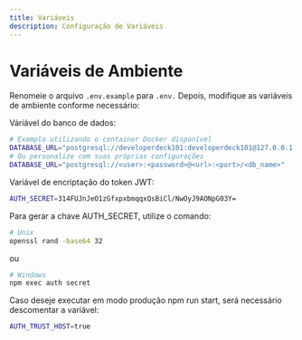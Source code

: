 ```yaml
---
title: Variáveis
description: Configuração de Variáveis
---
```


# Variáveis de Ambiente

Renomeie o arquivo `.env.example` para `.env.` Depois, modifique as variáveis de ambiente conforme necessário:

Váriável do banco de dados:

```bash
# Exemplo utilizando o container Docker disponível
DATABASE_URL="postgresql://developerdeck101:developerdeck101@127.0.0.1:5432/test"
# Ou personalize com suas próprias configurações
DATABASE_URL="postgresql://<user>:<password>@<url>:<port>/<db_name>"
```

Variável de encriptação do token JWT:

```bash
AUTH_SECRET=314FUJnJeO1zGfxpxbmqqxQsBiCl/NwOyJ9AONpG03Y=
```

Para gerar a chave AUTH_SECRET, utilize o comando:

```bash
# Unix
openssl rand -base64 32
```

ou

```bash
# Windows
npm exec auth secret
```

Caso deseje executar em modo produção npm run start, será necessário descomentar a variável:

```bash
AUTH_TRUST_HOST=true
```
